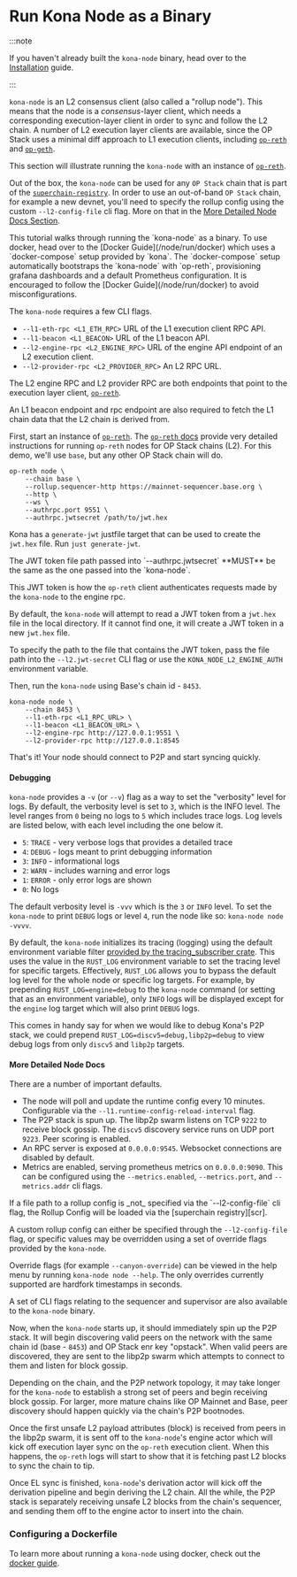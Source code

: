 
# Run Kona Node as a Binary

:::note

If you haven't already built the `kona-node` binary, head over to the
[Installation](/node/install/overview) guide.

:::

`kona-node` is an L2 consensus client (also called a "rollup node").
This means that the node is a _consensus_-layer client, which needs
a corresponding execution-layer client in order to sync and follow
the L2 chain. A number of L2 execution layer clients are available,
since the OP Stack uses a minimal diff approach to L1 execution
clients, including [`op-reth`][op-reth] and [`op-geth`][op-geth].

This section will illustrate running the `kona-node` with an instance
of [`op-reth`][op-reth].

Out of the box, the `kona-node` can be used for any `OP Stack` chain
that is part of the [`superchain-registry`][scr]. In order to use an
out-of-band `OP Stack` chain, for example a new devnet, you'll need
to specify the rollup config using the custom `--l2-config-file`
cli flag. More on that in the
[More Detailed Node Docs Section](#-More-Detailed-Node-Docs).

<Callout type="info">
This tutorial walks through running the `kona-node` as
a binary. To use docker, head over to the
[Docker Guide](/node/run/docker) which uses a `docker-compose`
setup provided by `kona`. The `docker-compose` setup
automatically bootstraps the `kona-node` with `op-reth`,
provisioning grafana dashboards and a default Prometheus
configuration. It is encouraged to follow the
[Docker Guide](/node/run/docker) to avoid misconfigurations.
</Callout>

The `kona-node` requires a few CLI flags.

- `--l1-eth-rpc <L1_ETH_RPC>`
  URL of the L1 execution client RPC API.
- `--l1-beacon <L1_BEACON>`
  URL of the L1 beacon API.
- `--l2-engine-rpc <L2_ENGINE_RPC>`
  URL of the engine API endpoint of an L2 execution client.
- `--l2-provider-rpc <L2_PROVIDER_RPC>`
  An L2 RPC URL.

The L2 engine RPC and L2 provider RPC are both endpoints that
point to the execution layer client, [`op-reth`][op-reth].

An L1 beacon endpoint and rpc endpoint are also required to
fetch the L1 chain data that the L2 chain is derived from.

First, start an instance of [`op-reth`][op-reth]. The
[`op-reth` docs][op-reth-docs] provide very detailed instructions
for running `op-reth` nodes for OP Stack chains (L2). For this
demo, we'll use `base`, but any other OP Stack chain will do.

```
op-reth node \
    --chain base \
    --rollup.sequencer-http https://mainnet-sequencer.base.org \
    --http \
    --ws \
    --authrpc.port 9551 \
    --authrpc.jwtsecret /path/to/jwt.hex
```

Kona has a `generate-jwt` justfile target that can be used to
create the `jwt.hex` file. Run `just generate-jwt`.


<Callout type="info">
The JWT token file path passed into `--authrpc.jwtsecret`
**MUST** be the same as the one passed into the `kona-node`.

This JWT token is how the `op-reth` client authenticates
requests made by the `kona-node` to the engine rpc.

By default, the `kona-node` will attempt to read a JWT token
from a `jwt.hex` file in the local directory. If it cannot
find one, it will create a JWT token in a new `jwt.hex` file.

To specify the path to the file that contains the JWT token,
pass the file path into the `--l2.jwt-secret` CLI flag or
use the `KONA_NODE_L2_ENGINE_AUTH` environment variable.
</Callout>

Then, run the `kona-node` using Base's chain id - `8453`.

```
kona-node node \
    --chain 8453 \
    --l1-eth-rpc <L1_RPC_URL> \
    --l1-beacon <L1_BEACON_URL> \
    --l2-engine-rpc http://127.0.0.1:9551 \
    --l2-provider-rpc http://127.0.0.1:8545
```

That's it! Your node should connect to P2P and start syncing
quickly.


#### Debugging

`kona-node` provides a `-v` (or `--v`) flag as a way to set
the "verbosity" level for logs. By default, the verbosity level
is set to `3`, which is the INFO level. The level ranges from `0`
being no logs to `5` which includes trace logs. Log levels are
listed below, with each level including the one below it.

- `5`: `TRACE` - very verbose logs that provides a detailed trace
- `4`: `DEBUG` - logs meant to print debugging information
- `3`: `INFO` - informational logs
- `2`: `WARN` - includes warning and error logs
- `1`: `ERROR` - only error logs are shown
- `0`: No logs

The default verbosity level is `-vvv` which is the `3` or `INFO`
level. To set the `kona-node` to print `DEBUG` logs or level `4`,
run the node like so: `kona-node node -vvvv`.

By default, the `kona-node` initializes its tracing (logging)
using the default environment variable filter [provided by the
tracing_subscriber crate][tracing-env]. This uses the value in
the `RUST_LOG` environment variable to set the tracing level
for specific targets. Effectively, `RUST_LOG` allows you to
bypass the default log level for the whole node or specific
log targets. For example, by prepending `RUST_LOG=engine=debug`
to the `kona-node` command (or setting that as an environment
variable), only `INFO` logs will be displayed except for the
`engine` log target which will also print `DEBUG` logs.

This comes in handy say for when we would like to debug Kona's
P2P stack, we could prepend `RUST_LOG=discv5=debug,libp2p=debug`
to view debug logs from only `discv5` and `libp2p` targets.


#### More Detailed Node Docs

There are a number of important defaults.

- The node will poll and update the runtime config every 10 minutes.
  Configurable via the `--l1.runtime-config-reload-interval` flag.
- The P2P stack is spun up. The libp2p swarm listens on TCP `9222`
  to receive block gossip. The `discv5` discovery service runs on
  UDP port `9223`. Peer scoring is enabled.
- An RPC server is exposed at `0.0.0.0:9545`. Websocket connections
  are disabled by default.
- Metrics are enabled, serving prometheus metrics on `0.0.0.0:9090`.
  This can be configured using the `--metrics.enabled`,
  `--metrics.port`, and `--metrics.addr` cli flags.

<Callout type="info">
If a file path to a rollup config is _not_ specified via the
`--l2-config-file` cli flag, the Rollup Config will be loaded
via the [superchain registry][scr].

A custom rollup config can either be specified through the
`--l2-config-file` flag, or specific values may be overridden
using a set of override flags provided by the `kona-node`.

Override flags (for example `--canyon-override`) can be viewed
in the help menu by running `kona-node node --help`. The only
overrides currently supported are hardfork timestamps in seconds.
</Callout>

A set of CLI flags relating to the sequencer and supervisor are
also available to the `kona-node` binary.

Now, when the `kona-node` starts up, it should immediately spin up
the P2P stack. It will begin discovering valid peers on the network
with the same chain id (base - `8453`) and OP Stack enr key "opstack".
When valid peers are discovered, they are sent to the libp2p swarm
which attempts to connect to them and listen for block gossip.

Depending on the chain, and the P2P network topology, it may take
longer for the `kona-node` to establish a strong set of peers and
begin receiving block gossip. For larger, more mature chains like
OP Mainnet and Base, peer discovery should happen quickly via the
chain's P2P bootnodes.

Once the first unsafe L2 payload attributes (block) is received
from peers in the libp2p swarm, it is sent off to the `kona-node`'s
engine actor which will kick off execution layer sync on the
`op-reth` execution client. When this happens, the `op-reth` logs
will start to show that it is fetching past L2 blocks to sync the
chain to tip.

Once EL sync is finished, `kona-node`'s derivation actor will
kick off the derivation pipeline and begin deriving the L2 chain.
All the while, the P2P stack is separately receiving unsafe L2
blocks from the chain's sequencer, and sending them off to the
engine actor to insert into the chain.


### Configuring a Dockerfile

To learn more about running a `kona-node` using docker, check
out the [docker guide](/node/run/docker).


[tracing-env]: https://docs.rs/tracing-subscriber/latest/tracing_subscriber/filter/struct.EnvFilter.html#method.from_default_env

[scr]: https://github.com/ethereum-optimism/superchain-registry/tree/main

[op-reth-docs]: https://reth.rs/run/opstack

[op-reth]: https://github.com/paradigmxyz/reth/blob/main/crates/optimism/bin/src/main.rs
[op-geth]: https://github.com/ethereum-optimism/op-geth

[buildx]: https://github.com/op-rs/kona/tree/main/docker
[packages]: https://github.com/orgs/op-rs/packages?repo_name=kona
[pdocs]: https://github.com/op-rs/kona/pkgs/container/kona%2Fkona-node/446969659?tag=latest
